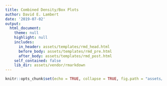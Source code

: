 ```yaml
---
title: Combined Density/Box Plots
author: David E. Lambert
date: '2019-07-02'
output:
  html_document:
    theme: null
    highlight: null
    includes:
      in_header: assets/templates/rmd_head.html
      before_body: assets/templates/rmd_pre.html
      after_body: assets/templates/rmd_post.html
    self_contained: false
    lib_dir: assets/vendor/rmarkdown
---
```


```r
knitr::opts_chunk$set(echo = TRUE, collapse = TRUE, fig.path = "assets/img/")
```

